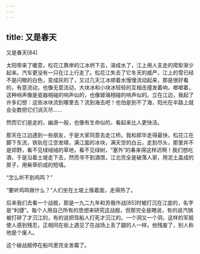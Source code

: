 ```yaml
---
---
---
```

title: 又是春天
---




又是春天[84]



太阳带来了暖意，松花江靠岸的江冰坍下去，溶成水了，江上用人支走的爬犁渐少起来。汽车更没有一只在江上行走了。松花江失去了它冬天的威严，江上的雪已经不是闪眼的白色，变成灰的了，又过几天江冰顺着水慢慢流动起来，那是很好看的，有意流动，也像无意流动，大块冰和小块冰轻轻的互相击撞发着响，啷啷着，这种响声像是瓷器相碰的响声似的，也像玻璃相碰的响声似的。立在江边，我起了许多幻想：这些冰块流到哪里去？流到海去吧！也怕是到不了海，阳光在半路上就会全数把它们消灭尽……

然而它们是走的，幽游一般，也像有生命似的，看起来比人更快活。

那天在江边遇到一些朋友，于是大家同意去走江桥。我和郎华走得最快，松花江在脚下东流，铁轨在江空发啸，满江面的冰块，满天空的白云，走到尽头，那里并不是郊野，看不见绿绒绒的草地，看不见绿树，“塞外”的春来得这样迟啊！我们想吃酒，于是沿着土堤走下去，然而寻不到酒馆，江北完全是破落人家，用泥土盖成的房子，用柴草织成的短墙。

“怎么听不到鸡鸣？”

“要听鸡鸣做什么？”人们坐在土堤上揩着面，走得热了。

后来我们去看一个战舰，那是一九二九年和苏俄作战[85]时被打沉在江底的，名字是“利捷”。每个人用自己所有的思想来研究这战舰，但那完全是瞎说，有的说汽锅被打碎了才沉江的，有的说把驾船人打死才沉江的。一个洞又一个洞，这样的军舰使人感到残忍，正相同在街上遇见了在战场上丢了腿的人一样。他残废了，别人称他是个废人。

这个破战舰停在船坞里完全发霉了。